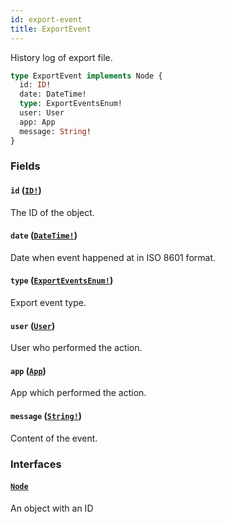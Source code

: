 ```yaml
---
id: export-event
title: ExportEvent
---
```


History log of export file.

```graphql
type ExportEvent implements Node {
  id: ID!
  date: DateTime!
  type: ExportEventsEnum!
  user: User
  app: App
  message: String!
}
```

### Fields

#### `id` ([`ID!`](/developer/api-reference/scalars/id))

The ID of the object.

#### `date` ([`DateTime!`](/developer/api-reference/scalars/date-time))

Date when event happened at in ISO 8601 format.

#### `type` ([`ExportEventsEnum!`](/developer/api-reference/enums/export-events-enum))

Export event type.

#### `user` ([`User`](/developer/api-reference/objects/user))

User who performed the action.

#### `app` ([`App`](/developer/api-reference/objects/app))

App which performed the action.

#### `message` ([`String!`](/developer/api-reference/scalars/string))

Content of the event.

### Interfaces

#### [`Node`](/developer/api-reference/interfaces/node)

An object with an ID
